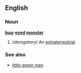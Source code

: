 ==English==
===Noun===
'''[[bug]]-[[eyed]] [[monster]]'''
# (''derogatory'') An [[extraterrestrial]].

===See also===
*[[little green men]]